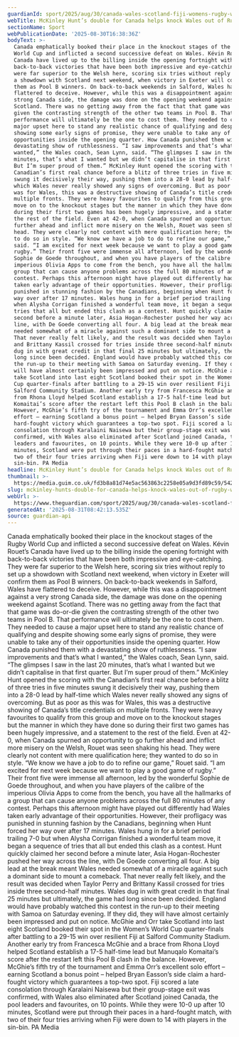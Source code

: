 ```yaml
---
guardianId: sport/2025/aug/30/canada-wales-scotland-fiji-womens-rugby-world-cup-reports
webTitle: McKinley Hunt’s double for Canada helps knock Wales out of Rugby World Cup
sectionName: Sport
webPublicationDate: '2025-08-30T16:38:36Z'
bodyText: >-
  Canada emphatically booked their place in the knockout stages of the Rugby
  World Cup and inflicted a second successive defeat on Wales. Kévin Rouet’s
  Canada have lived up to the billing inside the opening fortnight with
  back-to-back victories that have been both impressive and eye-catching. They
  were far superior to the Welsh here, scoring six tries without reply to set up
  a showdown with Scotland next weekend, when victory in Exeter will confirm
  them as Pool B winners. On back-to-back weekends in Salford, Wales have
  flattered to deceive. However, while this was a disappointment against a very
  strong Canada side, the damage was done on the opening weekend against
  Scotland. There was no getting away from the fact that that game was do-or-die
  given the contrasting strength of the other two teams in Pool B. That
  performance will ultimately be the one to cost them. They needed to cause a
  major upset here to stand any realistic chance of qualifying and despite
  showing some early signs of promise, they were unable to take any of their
  opportunities inside the opening quarter. How Canada punished them with a
  devastating show of ruthlessness. “I saw improvements and that’s what I
  wanted,” the Wales coach, Sean Lynn, said. “The glimpses I saw in the last 20
  minutes, that’s what I wanted but we didn’t capitalise in that first quarter.
  But I’m super proud of them.” McKinley Hunt opened the scoring with the
  Canadian’s first real chance before a blitz of three tries in five minutes
  swung it decisively their way, pushing them into a 28-0 lead by half-time
  which Wales never really showed any signs of overcoming. But as poor as this
  was for Wales, this was a destructive showing of Canada’s title credentials on
  multiple fronts. They were heavy favourites to qualify from this group and
  move on to the knockout stages but the manner in which they have done so
  during their first two games has been hugely impressive, and a statement to
  the rest of the field. Even at 42-0, when Canada spurned an opportunity to go
  further ahead and inflict more misery on the Welsh, Rouet was seen shaking his
  head. They were clearly not content with mere qualification here; they wanted
  to do so in style. “We know we have a job to do to refine our game,” Rouet
  said. “I am excited for next week because we want to play a good game of
  rugby.” Their front five were immense all afternoon, led by the wonderful
  Sophie de Goede throughout, and when you have players of the calibre of the
  imperious Olivia Apps to come from the bench, you have all the hallmarks of a
  group that can cause anyone problems across the full 80 minutes of any
  contest. Perhaps this afternoon might have played out differently had Wales
  taken early advantage of their opportunities. However, their profligacy was
  punished in stunning fashion by the Canadians, beginning when Hunt forced her
  way over after 17 minutes. Wales hung in for a brief period trailing 7-0 but
  when Alysha Corrigan finished a wonderful team move, it began a sequence of
  tries that all but ended this clash as a contest. Hunt quickly claimed her
  second before a minute later, Asia Hogan-Rochester pushed her way across the
  line, with De Goede converting all four. A big lead at the break meant Wales
  needed somewhat of a miracle against such a dominant side to mount a comeback.
  That never really felt likely, and the result was decided when Taylor Perry
  and Brittany Kassil crossed for tries inside three second-half minutes. Wales
  dug in with great credit in that final 25 minutes but ultimately, the game had
  long since been decided. England would have probably watched this contest in
  the run-up to their meeting with Samoa on Saturday evening. If they did, they
  will have almost certainly been impressed and put on notice. McGhie and Orr
  take Scotland into last eight Scotland booked their spot in the Women’s World
  Cup quarter-finals after battling to a 29-15 win over resilient Fiji at
  Salford Community Stadium. Another early try from Francesca McGhie and a brace
  from Rhona Lloyd helped Scotland establish a 17-5 half-time lead but Manuqalo
  Komaitai’s score after the restart left this Pool B clash in the balance.
  However, McGhie’s fifth try of the tournament and Emma Orr’s excellent solo
  effort – earning Scotland a bonus point – helped Bryan Easson’s side claim a
  hard-fought victory which guarantees a top-two spot. Fiji scored a late
  consolation through Karalaini Naisewa but their group-stage exit was
  confirmed, with Wales also eliminated after Scotland joined Canada, the pool
  leaders and favourites, on 10 points. While they were 10-0 up after 10
  minutes, Scotland were put through their paces in a hard-fought match, with
  two of their four tries arriving when Fiji were down to 14 with players in the
  sin-bin. PA Media
headline: McKinley Hunt’s double for Canada helps knock Wales out of Rugby World Cup
thumbnail: >-
  https://media.guim.co.uk/fd3b8a81d74e5ac563863c2258e05a9d3fd89c59/542_0_3020_2416/500.jpg
slug: mckinley-hunts-double-for-canada-helps-knock-wales-out-of-rugby-world-cup
webUrl: >-
  https://www.theguardian.com/sport/2025/aug/30/canada-wales-scotland-fiji-womens-rugby-world-cup-reports
generatedAt: '2025-08-31T08:42:13.535Z'
source: guardian-api
---
```

Canada emphatically booked their place in the knockout stages of the Rugby World Cup and inflicted a second successive defeat on Wales. Kévin Rouet’s Canada have lived up to the billing inside the opening fortnight with back-to-back victories that have been both impressive and eye-catching. They were far superior to the Welsh here, scoring six tries without reply to set up a showdown with Scotland next weekend, when victory in Exeter will confirm them as Pool B winners. On back-to-back weekends in Salford, Wales have flattered to deceive. However, while this was a disappointment against a very strong Canada side, the damage was done on the opening weekend against Scotland. There was no getting away from the fact that that game was do-or-die given the contrasting strength of the other two teams in Pool B. That performance will ultimately be the one to cost them. They needed to cause a major upset here to stand any realistic chance of qualifying and despite showing some early signs of promise, they were unable to take any of their opportunities inside the opening quarter. How Canada punished them with a devastating show of ruthlessness. “I saw improvements and that’s what I wanted,” the Wales coach, Sean Lynn, said. “The glimpses I saw in the last 20 minutes, that’s what I wanted but we didn’t capitalise in that first quarter. But I’m super proud of them.” McKinley Hunt opened the scoring with the Canadian’s first real chance before a blitz of three tries in five minutes swung it decisively their way, pushing them into a 28-0 lead by half-time which Wales never really showed any signs of overcoming. But as poor as this was for Wales, this was a destructive showing of Canada’s title credentials on multiple fronts. They were heavy favourites to qualify from this group and move on to the knockout stages but the manner in which they have done so during their first two games has been hugely impressive, and a statement to the rest of the field. Even at 42-0, when Canada spurned an opportunity to go further ahead and inflict more misery on the Welsh, Rouet was seen shaking his head. They were clearly not content with mere qualification here; they wanted to do so in style. “We know we have a job to do to refine our game,” Rouet said. “I am excited for next week because we want to play a good game of rugby.” Their front five were immense all afternoon, led by the wonderful Sophie de Goede throughout, and when you have players of the calibre of the imperious Olivia Apps to come from the bench, you have all the hallmarks of a group that can cause anyone problems across the full 80 minutes of any contest. Perhaps this afternoon might have played out differently had Wales taken early advantage of their opportunities. However, their profligacy was punished in stunning fashion by the Canadians, beginning when Hunt forced her way over after 17 minutes. Wales hung in for a brief period trailing 7-0 but when Alysha Corrigan finished a wonderful team move, it began a sequence of tries that all but ended this clash as a contest. Hunt quickly claimed her second before a minute later, Asia Hogan-Rochester pushed her way across the line, with De Goede converting all four. A big lead at the break meant Wales needed somewhat of a miracle against such a dominant side to mount a comeback. That never really felt likely, and the result was decided when Taylor Perry and Brittany Kassil crossed for tries inside three second-half minutes. Wales dug in with great credit in that final 25 minutes but ultimately, the game had long since been decided. England would have probably watched this contest in the run-up to their meeting with Samoa on Saturday evening. If they did, they will have almost certainly been impressed and put on notice. McGhie and Orr take Scotland into last eight Scotland booked their spot in the Women’s World Cup quarter-finals after battling to a 29-15 win over resilient Fiji at Salford Community Stadium. Another early try from Francesca McGhie and a brace from Rhona Lloyd helped Scotland establish a 17-5 half-time lead but Manuqalo Komaitai’s score after the restart left this Pool B clash in the balance. However, McGhie’s fifth try of the tournament and Emma Orr’s excellent solo effort – earning Scotland a bonus point – helped Bryan Easson’s side claim a hard-fought victory which guarantees a top-two spot. Fiji scored a late consolation through Karalaini Naisewa but their group-stage exit was confirmed, with Wales also eliminated after Scotland joined Canada, the pool leaders and favourites, on 10 points. While they were 10-0 up after 10 minutes, Scotland were put through their paces in a hard-fought match, with two of their four tries arriving when Fiji were down to 14 with players in the sin-bin. PA Media

